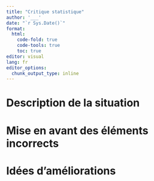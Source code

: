 ```yaml
---
title: "Critique statistique"
author: '___'
date: "`r Sys.Date()`"
format:
  html:
    code-fold: true
    code-tools: true
    toc: true
editor: visual
lang: fr
editor_options: 
  chunk_output_type: inline
---
```


# Description de la situation

<!--% Choisissez une situation à critiquer. Vous pouvez employer un graphique ou une situation dans la section [Critique statistique](https://wp.sciviews.org/sdd-umons/?iframe=wp.sciviews.org/sdd-umons-2022/critique-statistique.html) ou bien en choisir un autre ailleurs. -->

# Mise en avant des éléments incorrects

<!--% Expliquer toutes les erreurs trouvées. -->

# Idées d'améliorations

<!--% Indiquez ce que vous feriez pour corriger ces erreurs. -->
